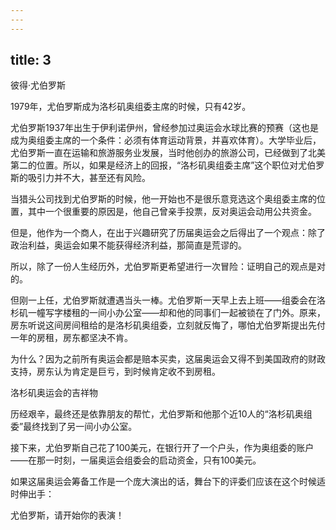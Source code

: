 ```yaml
---
---
---
```

title: 3
---



彼得·尤伯罗斯



1979年，尤伯罗斯成为洛杉矶奥组委主席的时候，只有42岁。

尤伯罗斯1937年出生于伊利诺伊州，曾经参加过奥运会水球比赛的预赛（这也是成为奥组委主席的一个条件：必须有体育运动背景，并喜欢体育）。大学毕业后，尤伯罗斯一直在运输和旅游服务业发展，当时他创办的旅游公司，已经做到了北美第二的位置。所以，如果是经济上的回报，“洛杉矶奥组委主席”这个职位对尤伯罗斯的吸引力并不大，甚至还有风险。

当猎头公司找到尤伯罗斯的时候，他一开始也不是很乐意竞选这个奥组委主席的位置，其中一个很重要的原因是，他自己曾亲手投票，反对奥运会动用公共资金。

但是，他作为一个商人，在出于兴趣研究了历届奥运会之后得出了一个观点：除了政治利益，奥运会如果不能获得经济利益，那简直是荒谬的。

所以，除了一份人生经历外，尤伯罗斯更希望进行一次冒险：证明自己的观点是对的。

但刚一上任，尤伯罗斯就遭遇当头一棒。尤伯罗斯一天早上去上班——组委会在洛杉矶一幢写字楼租的一间小办公室——却和他的同事们一起被锁在了门外。原来，房东听说这间房间租给的是洛杉矶奥组委，立刻就反悔了，哪怕尤伯罗斯提出先付一年的房租，房东都坚决不肯。

为什么？因为之前所有奥运会都是赔本买卖，这届奥运会又得不到美国政府的财政支持，房东认为肯定是巨亏，到时候肯定收不到房租。

洛杉矶奥运会的吉祥物



历经艰辛，最终还是依靠朋友的帮忙，尤伯罗斯和他那个近10人的“洛杉矶奥组委”最终找到了另一间小办公室。

接下来，尤伯罗斯自己花了100美元，在银行开了一个户头，作为奥组委的账户——在那一时刻，一届奥运会组委会的启动资金，只有100美元。

如果这届奥运会筹备工作是一个庞大演出的话，舞台下的评委们应该在这个时候适时伸出手：

尤伯罗斯，请开始你的表演！